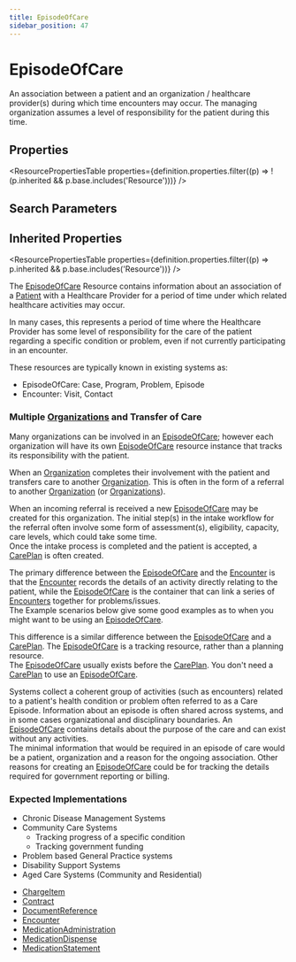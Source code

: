 ```yaml
---
title: EpisodeOfCare
sidebar_position: 47
---
```


# EpisodeOfCare

An association between a patient and an organization / healthcare provider(s) during which time encounters may occur. The managing organization assumes a level of responsibility for the patient during this time.

<Tabs queryString="section">
<TabItem value="schema" label="Schema" default>


## Properties


<ResourcePropertiesTable properties={definition.properties.filter((p) => !(p.inherited && p.base.includes('Resource')))} />

## Search Parameters

<SearchParamsTable searchParams={definition.searchParameters} />

## Inherited Properties

<ResourcePropertiesTable properties={definition.properties.filter((p) => p.inherited && p.base.includes('Resource'))} />

</TabItem>
  <TabItem value="usage" label="Usage">
    <div> <a name="scope"></a>          <p>       The <a href="/docs/api/fhir/resources/episodeofcare">EpisodeOfCare</a> Resource contains information about an association of a <a href="/docs/api/fhir/resources/patient">Patient</a> with a Healthcare Provider for a period       of time under which related healthcare activities may occur.     </p>     <p>       In many cases, this represents a period of time where the Healthcare Provider has some level of responsibility for the care       of the patient regarding a specific condition or problem, even if not currently participating in an encounter.     </p>     <p>       These resources are typically known in existing systems as:     </p>     <ul>       <li>EpisodeOfCare: Case, Program, Problem, Episode</li>       <li>Encounter: Visit, Contact</li>     </ul>     <p></p>     <h3 class="self-link-parent"> Multiple <a href="/docs/api/fhir/resources/organization">Organizations</a> and Transfer of Care <a href="https://www.hl7.org/fhir/episodeofcare.html#8.10.1.1" title="link to here" class="self-link"></a></h3>     <p>       Many organizations can be involved in an <a href="/docs/api/fhir/resources/episodeofcare">EpisodeOfCare</a>; however each organization will have its own <a href="/docs/api/fhir/resources/episodeofcare">EpisodeOfCare</a> resource instance       that tracks its responsibility with the patient.     </p>     <p>       When an <a href="/docs/api/fhir/resources/organization">Organization</a> completes their involvement with the patient and transfers care to another <a href="/docs/api/fhir/resources/organization">Organization</a>.       This is often in the form of a referral to another <a href="/docs/api/fhir/resources/organization">Organization</a> (or <a href="/docs/api/fhir/resources/organization">Organizations</a>).<br/>     </p>     <p>       When an incoming referral is received a new <a href="/docs/api/fhir/resources/episodeofcare">EpisodeOfCare</a> may be created for this organization.       The initial step(s) in the intake workflow for the referral often involve some form of assessment(s),       eligibility, capacity, care levels, which could take some time.<br/>       Once the intake process is completed and the patient is accepted, a <a href="/docs/api/fhir/resources/careplan">CarePlan</a> is often created.     </p>   </div>
    </TabItem>
  <TabItem value="relationships" label="Relationships">
    <div>  <a name="bnr"></a>         <p>       The primary difference between the <a href="/docs/api/fhir/resources/episodeofcare">EpisodeOfCare</a> and the <a href="/docs/api/fhir/resources/encounter">Encounter</a> is that the <a href="/docs/api/fhir/resources/encounter">Encounter</a> records the details of an       activity directly relating to the patient, while the <a href="/docs/api/fhir/resources/episodeofcare">EpisodeOfCare</a> is the container that can link a series of <a href="/docs/api/fhir/resources/encounter">Encounters</a>       together for problems/issues.<br/>        The Example scenarios below give some good examples as to when you might want to be using an <a href="/docs/api/fhir/resources/episodeofcare">EpisodeOfCare</a>.     </p>     <p>       This difference is a similar difference between the <a href="/docs/api/fhir/resources/episodeofcare">EpisodeOfCare</a> and a <a href="/docs/api/fhir/resources/careplan">CarePlan</a>.        The <a href="/docs/api/fhir/resources/episodeofcare">EpisodeOfCare</a> is a tracking resource, rather than a planning resource.<br/>       The <a href="/docs/api/fhir/resources/episodeofcare">EpisodeOfCare</a> usually exists before the <a href="/docs/api/fhir/resources/careplan">CarePlan</a>.       You don't need a <a href="/docs/api/fhir/resources/careplan">CarePlan</a> to use an <a href="/docs/api/fhir/resources/episodeofcare">EpisodeOfCare</a>.     </p>   </div>
    </TabItem>
  <TabItem value="backgroundAndContext" label="Background and Context">
    <div>  <a name="bnc"></a>         <p>       Systems collect a coherent group of activities (such as encounters) related to a patient's health condition or problem often referred to as a Care Episode.       Information about an episode is often shared across systems, and in some cases organizational and disciplinary boundaries.       An <a href="/docs/api/fhir/resources/episodeofcare">EpisodeOfCare</a> contains details about the purpose of the care and can exist without any activities.<br/>        The minimal information that would be required in an episode of care would be a patient, organization and a reason for the ongoing association.       Other reasons for creating an <a href="/docs/api/fhir/resources/episodeofcare">EpisodeOfCare</a> could be for tracking the details required for government reporting or billing.     </p>     <h3 class="self-link-parent"> Expected Implementations <a href="https://www.hl7.org/fhir/episodeofcare.html#8.10.3.1" title="link to here" class="self-link"></a></h3>     <ul>       <li>Chronic Disease Management Systems</li>       <li>         Community Care Systems         <ul>           <li>Tracking progress of a specific condition</li>           <li>Tracking government funding</li>         </ul>       </li>       <li>Problem based General Practice systems</li>       <li>Disability Support Systems</li>       <li>Aged Care Systems (Community and Residential)</li>     </ul>   </div>
    </TabItem>
  <TabItem value="referencedBy" label="Referenced By">
    <ul><li><a href="/docs/api/fhir/resources/chargeitem">ChargeItem</a></li>
<li><a href="/docs/api/fhir/resources/contract">Contract</a></li>
<li><a href="/docs/api/fhir/resources/documentreference">DocumentReference</a></li>
<li><a href="/docs/api/fhir/resources/encounter">Encounter</a></li>
<li><a href="/docs/api/fhir/resources/medicationadministration">MedicationAdministration</a></li>
<li><a href="/docs/api/fhir/resources/medicationdispense">MedicationDispense</a></li>
<li><a href="/docs/api/fhir/resources/medicationstatement">MedicationStatement</a></li></ul>
    </TabItem>

</Tabs>
